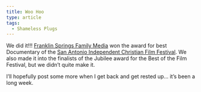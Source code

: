 ```yaml
---
title: Woo Hoo
type: article
tags:
  - Shameless Plugs
---
```


We did it!!! [Franklin Springs Family Media](http://www.frankinspringsfamilymedia.com) won the award for best Documentary of the [San Antonio Independent Christian Film Festival](http://www.independentchristianfilms.com). We also made it into the finalists of the Jubilee award for the Best of the Film Festival, but we didn’t quite make it.

I’ll hopefully post some more when I get back and get rested up… it’s been a long week.
